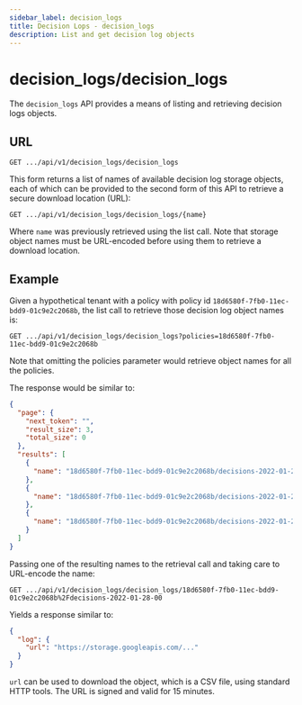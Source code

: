 ```yaml
---
sidebar_label: decision_logs
title: Decision Lops - decision_logs
description: List and get decision log objects
---
```


# decision_logs/decision_logs

The `decision_logs` API provides a means of listing and retrieving decision logs objects.

## URL

`GET .../api/v1/decision_logs/decision_logs`

This form returns a list of names of available decision log storage objects, each of which can be provided to the
second form of this API to retrieve a secure download location (URL):

`GET .../api/v1/decision_logs/decision_logs/{name}`

Where `name` was previously retrieved using the list call. Note that storage object names must be
URL-encoded before using them to retrieve a download location.

## Example

Given a hypothetical tenant with a policy with policy id `18d6580f-7fb0-11ec-bdd9-01c9e2c2068b`, the list call to
retrieve those decision log object names is:

`GET .../api/v1/decision_logs/decision_logs?policies=18d6580f-7fb0-11ec-bdd9-01c9e2c2068b`

Note that omitting the policies parameter would retrieve object names for all the policies.

The response would be similar to:

```json
{
  "page": {
    "next_token": "",
    "result_size": 3,
    "total_size": 0
  },
  "results": [
    {
      "name": "18d6580f-7fb0-11ec-bdd9-01c9e2c2068b/decisions-2022-01-28-00"
    },
    {
      "name": "18d6580f-7fb0-11ec-bdd9-01c9e2c2068b/decisions-2022-01-28-01"
    },
    {
      "name": "18d6580f-7fb0-11ec-bdd9-01c9e2c2068b/decisions-2022-01-28-04"
    }
  ]
}
```

Passing one of the resulting names to the retrieval call and taking care to URL-encode the name:

`GET .../api/v1/decision_logs/decision_logs/18d6580f-7fb0-11ec-bdd9-01c9e2c2068b%2Fdecisions-2022-01-28-00`

Yields a response similar to:

```json
{
  "log": {
    "url": "https://storage.googleapis.com/..."
  }
}
```

`url` can be used to download the object, which is a CSV file, using standard HTTP tools. The URL is signed
and valid for 15 minutes.
